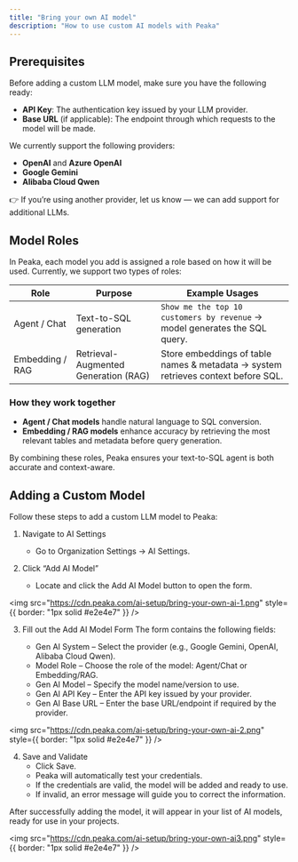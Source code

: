 ```yaml
---
title: "Bring your own AI model"
description: "How to use custom AI models with Peaka"
---
```


## Prerequisites

Before adding a custom LLM model, make sure you have the following ready:

- **API Key**: The authentication key issued by your LLM provider.
- **Base URL** (if applicable): The endpoint through which requests to the model will be made.

We currently support the following providers:

- **OpenAI** and **Azure OpenAI**
- **Google Gemini**
- **Alibaba Cloud Qwen**

👉 If you’re using another provider, let us know — we can add support for additional LLMs.

## Model Roles

In Peaka, each model you add is assigned a role based on how it will be used. Currently, we support two types of roles:

| Role            | Purpose                              | Example Usages                                                                    |
| --------------- | ------------------------------------ | --------------------------------------------------------------------------------- |
| Agent / Chat    | Text-to-SQL generation               | `Show me the top 10 customers by revenue` → model generates the SQL query.        |
| Embedding / RAG | Retrieval-Augmented Generation (RAG) | Store embeddings of table names & metadata → system retrieves context before SQL. |

### How they work together

- **Agent / Chat models** handle natural language to SQL conversion.
- **Embedding / RAG models** enhance accuracy by retrieving the most relevant tables and metadata before query generation.

By combining these roles, Peaka ensures your text-to-SQL agent is both accurate and context-aware.

## Adding a Custom Model

Follow these steps to add a custom LLM model to Peaka:

1. Navigate to AI Settings

   - Go to Organization Settings → AI Settings.

2. Click “Add AI Model”
   - Locate and click the Add AI Model button to open the form.

<img
  src="https://cdn.peaka.com/ai-setup/bring-your-own-ai-1.png"
  style={{ border: "1px solid #e2e4e7" }}
/>

3. Fill out the Add AI Model Form
   The form contains the following fields:

   - Gen AI System – Select the provider (e.g., Google Gemini, OpenAI, Alibaba Cloud Qwen).
   - Model Role – Choose the role of the model: Agent/Chat or Embedding/RAG.
   - Gen AI Model – Specify the model name/version to use.
   - Gen AI API Key – Enter the API key issued by your provider.
   - Gen AI Base URL – Enter the base URL/endpoint if required by the provider.

<img
  src="https://cdn.peaka.com/ai-setup/bring-your-own-ai-2.png"
  style={{ border: "1px solid #e2e4e7" }}
/>

4. Save and Validate
   - Click Save.
   - Peaka will automatically test your credentials.
   - If the credentials are valid, the model will be added and ready to use.
   - If invalid, an error message will guide you to correct the information.

After successfully adding the model, it will appear in your list of AI models, ready for use in your projects.

<img
  src="https://cdn.peaka.com/ai-setup/bring-your-own-ai3.png"
  style={{ border: "1px solid #e2e4e7" }}
/>
